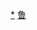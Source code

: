 <div style="position: relative" class="center">
{{Image label begin|image=Administrative Division Binzhou.png|width={{{1|450}}}|link=}} 
{{Image label|x=890|y=1470|scale={{{1|450}}}/1800|text=[[滨城区|<span style="color: black;">'''滨城区'''</span>]]}}
{{Image label|x=1070|y=850|scale={{{1|450}}}/1800|text=[[沾化区|<span style="color: black;">'''沾化区'''</span>]]}}
{{Image label|x=400|y=1540|scale={{{1|450}}}/1800|text=[[惠民县|<span style="color: black;">'''惠民县'''</span>]]}}
{{Image label|x=370|y=1130|scale={{{1|450}}}/1800|text=[[阳信县|<span style="color: black;">'''阳信县'''</span>]]}}
{{Image label|x=670|y=590|scale={{{1|450}}}/1800|text=[[无棣县|<span style="color: black;">'''无棣县'''</span>]]}}
{{Image label|x=1210|y=1840|scale={{{1|450}}}/1800|text=[[博兴县|<span style="color: black;">'''博兴县'''</span>]]}}
{{Image label|x=540|y=2230|scale={{{1|450}}}/1800|text=[[邹平市|<span style="color: black;">'''邹平市'''</span>]]}}
</div>
<noinclude>
[[Category:滨州行政区划|*]]
[[Category:中华人民共和国地级行政区划图|鲁]]
</noinclude>
